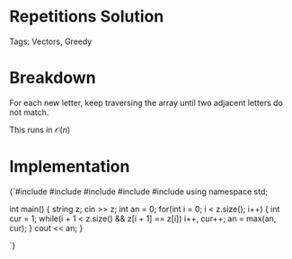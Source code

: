 


<Sidebar moduleName={moduleName} /> 

# Repetitions Solution

Tags: Vectors, Greedy

# Breakdown

For each new letter, keep traversing the array until two adjacent letters do not match. 

This runs in $\mathcal{O}(n)$

# Implementation

<div style={{ transform: 'translateX(150px)' }}>
  <SyntaxHighlighter language="cpp" style={okaidia}>
{`#include <cmath>
#include <cstdio>
#include <vector>
#include <iostream> 
#include <algorithm>
using namespace std;



int main() {
    string z; 
    cin >> z; 
    int an = 0; 
    for(int i = 0; i < z.size(); i++) {
        int cur = 1; 
        while(i + 1 < z.size() && z[i + 1] == z[i]) i++, cur++; 
        an = max(an, cur); 
    }
    cout << an; 
}

`}
  </SyntaxHighlighter>
</div>
